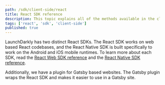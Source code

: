 ```yaml
---
path: /sdk/client-side/react
title: React SDK reference
description: This topic explains all of the methods available in the client-side React SDK, with detail about how they work.
tags: ['react', 'sdk', 'client-side']
published: true
---
```


LaunchDarkly has two distinct React SDKs. The React SDK works on web based React codebases, and the React Native SDK is built specifically to work on the Android and iOS mobile runtimes. To learn more about each SDK, read the [React Web SDK reference](/sdk/client-side/react/react-web) and the [React Native SDK reference](/sdk/client-side/react/react-native).

Additionally, we have a plugin for Gatsby based websites. The Gatsby plugin wraps the React SDK and makes it easier to use in a Gatsby site.

<ReactSdks />
